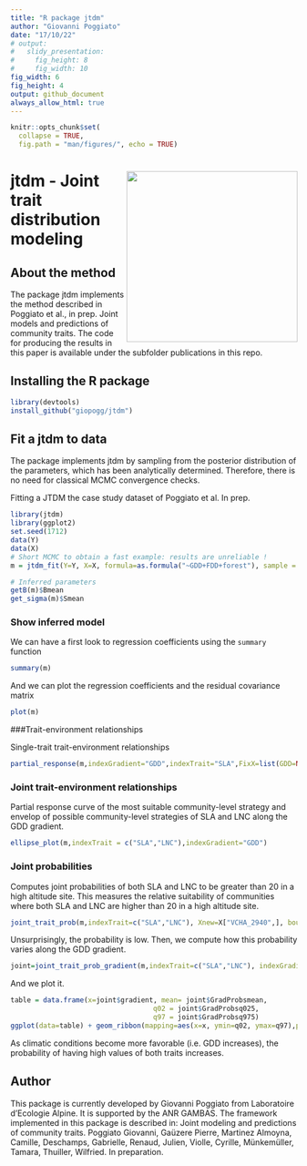 ```yaml
---
title: "R package jtdm"
author: "Giovanni Poggiato"
date: "17/10/22"
# output: 
#   slidy_presentation: 
#     fig_height: 8
#     fig_width: 10
fig_width: 6 
fig_height: 4 
output: github_document
always_allow_html: true
---
```

```r
knitr::opts_chunk$set(
  collapse = TRUE,
  fig.path = "man/figures/", echo = TRUE)

```
# <img src="man/figures/logo_jtdm.png" align="right" width="300px"/>

# jtdm - Joint trait distribution modeling

## About the method

The package jtdm implements the method described in Poggiato et al., in prep. Joint models and predictions of community traits. The code for producing the results in this paper is available under the subfolder publications in this repo.

## Installing the R package

```r
library(devtools)
install_github("giopogg/jtdm")
```

## Fit a jtdm to data

The package implements jtdm by sampling from the posterior distribution of the parameters, which has been analytically determined. Therefore, there is no need for classical MCMC convergence checks. 

Fitting a JTDM the case study dataset of Poggiato et al. In prep.

```r
library(jtdm)
library(ggplot2)
set.seed(1712)
data(Y)
data(X)
# Short MCMC to obtain a fast example: results are unreliable !
m = jtdm_fit(Y=Y, X=X, formula=as.formula("~GDD+FDD+forest"), sample = 1000)

# Inferred parameters
getB(m)$Bmean
get_sigma(m)$Smean 
```

### Show inferred model

We can have a first look to regression coefficients using the `summary` function

```r
summary(m)

```

And we can plot the regression coefficients and the residual covariance matrix
```r
plot(m)
```

###Trait-environment relationships

Single-trait trait-environment relationships
``` r
partial_response(m,indexGradient="GDD",indexTrait="SLA",FixX=list(GDD=NULL,FDD=NULL,forest=1))$p
```

### Joint trait-environment relationships
 
 
Partial response curve of the most suitable community-level strategy and envelop of possible community-level strategies of SLA and LNC along the GDD gradient.

```r
ellipse_plot(m,indexTrait = c("SLA","LNC"),indexGradient="GDD")
```

### Joint probabilities
Computes joint probabilities of both SLA and LNC to be greater than 20 in a high altitude site. This measures the relative suitability of communities where both SLA and LNC are higher than 20 in a high altitude site.

```r
joint_trait_prob(m,indexTrait=c("SLA","LNC"), Xnew=X["VCHA_2940",], bounds=list(c(20,Inf),c(20,Inf)))$PROBmean

```


Unsurprisingly, the probability is low. Then, we compute how this probability varies along the GDD gradient.
``` r
joint=joint_trait_prob_gradient(m,indexTrait=c("SLA","LNC"), indexGradient="GDD", bounds=list(c(mean(Y[,"SLA"]),Inf),c(mean(Y[,"SLA"]),Inf)))
```


And we plot it.

```r
table = data.frame(x=joint$gradient, mean= joint$GradProbsmean,
                                   q02 = joint$GradProbsq025,
                                   q97 = joint$GradProbsq975)
ggplot(data=table) + geom_ribbon(mapping=aes(x=x, ymin=q02, ymax=q97),position = position_dodge(0.3), size=1,alpha=0.2) + geom_line(mapping=aes(x=x, y=mean), size=1, position=position_dodge(width=0.3),col="#F8766D") + xlab("GDD")  + theme_classic() +              ggtitle("Joint probability of SLA and LNC to be both greater than 10 as a function of GDD")
```


As climatic conditions become more favorable (i.e. GDD increases), the probability of having high values of both traits increases.

## Author
This package is currently developed by Giovanni Poggiato from Laboratoire d’Ecologie Alpine. It is supported by the ANR GAMBAS. The framework implemented in this package is described in: Joint modeling and predictions of community traits. Poggiato Giovanni, Gaüzere Pierre, Martinez Almoyna, Camille, Deschamps, Gabrielle, Renaud, Julien, Violle, Cyrille, Münkemüller, Tamara, Thuiller, Wilfried. In preparation.
